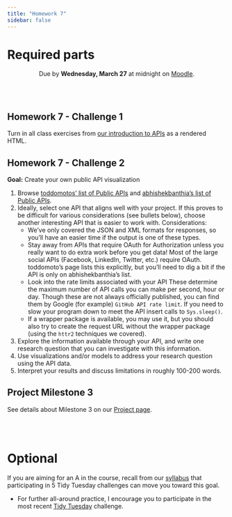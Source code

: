 ```yaml
---
title: "Homework 7"
sidebar: false
---
```


# Required parts

<center>
Due by **Wednesday, March 27** at midnight on [Moodle](https://moodle.macalester.edu/mod/assign/view.php?id=90165).
</center>

<br><br>

## Homework 7 - Challenge 1

Turn in all class exercises from [our introduction to APIs](13-apis.qmd) as a rendered HTML.

## Homework 7 - Challenge 2

**Goal:** Create your own public API visualization

1. Browse [toddomotos' list of Public APIs](https://github.com/toddmotto/public-apis) and [abhishekbanthia's list of Public APIs](https://github.com/abhishekbanthia/Public-APIs). 
2. Ideally, select one API that aligns well with your project. If this proves to be difficult for various considerations (see bullets below), choose another interesting API that is easier to work with. Considerations:
    - We've only covered the JSON and XML formats for responses, so you'll have an easier time if the output is one of these types.
    - Stay away from APIs that require OAuth for Authorization unless you really want to do extra work before you get data! Most of the large social APIs (Facebook, LinkedIn, Twitter, etc.) require OAuth. toddomoto's page lists this explicitly, but you'll need to dig a bit if the API is only on abhishekbanthia's list.
    - Look into the rate limits associated with your API These determine the maximum number of API calls you can make per second, hour or day. Though these are not always officially published, you can find them by Google (for example) `GitHub API rate limit`. If you need to slow your program down to meet the API insert calls to `Sys.sleep()`.
    - If a wrapper package is available, you may use it, but you should also try to create the request URL without the wrapper package (using the `httr2` techniques we covered).
3. Explore the information available through your API, and write one research question that you can investigate with this information.
4. Use visualizations and/or models to address your research question using the API data.
5. Interpret your results and discuss limitations in roughly 100-200 words.


## Project Milestone 3

See details about Milestone 3 on our [Project page](project.qmd#milestone-3).


<br><br>


# Optional

If you are aiming for an A in the course, recall from our [syllabus](syllabus.qmd#requirements-for-an-a) that participating in 5 Tidy Tuesday challenges can move you toward this goal.

- For further all-around practice, I encourage you to participate in the most recent [Tidy Tuesday](https://github.com/rfordatascience/tidytuesday/blob/master/data/2024/2024-03-19/readme.md) challenge.
